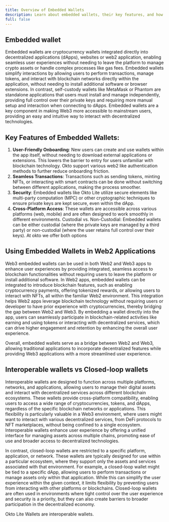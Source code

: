 ```yaml
---
title: Overview of Embedded Wallets
description: Learn about embedded wallets, their key features, and how they simplify blockchain interactions for Web2 and Web3 applications
full: false
---
```


## Embedded wallet

Embedded wallets are cryptocurrency wallets integrated directly into decentralized applications (dApps), websites or  web2 application, enabling seamless user experiences without needing to leave the platform to manage crypto assets or handle complex processes like gas fees. Embedded wallets simplify interactions by allowing users to perform transactions, manage tokens, and interact with blockchain networks directly within the application, without needing to install additional software or browser extensions. In contrast, self-custody wallets like MetaMask or Phantom are standalone applications that users must install and manage independently, providing full control over their private keys and requiring more manual setup and interaction when connecting to dApps. Embedded wallets are a key component in making Web3 more accessible to mainstream users, providing an easy and intuitive way to interact with decentralized technologies.

## Key Features of Embedded Wallets:

1. **User-Friendly Onboarding**: New users can create and use wallets within the app itself, without needing to download external applications or extensions. This lowers the barrier to entry for users unfamiliar with blockchain technology. Okto support various web2 like authentication methods to further reduce onboarding friction.
2. **Seamless Transactions**: Transactions such as sending tokens, minting NFTs, or interacting with smart contracts can be done without switching between different applications, making the process smoother.
3. **Security**: Embedded wallets like Okto Lite utilize secure elements like multi-party computation (MPC) or other cryptographic techniques to ensure private keys are kept secure, even within the dApp.
4. **Cross-Platform Access**: These wallets are accessible across various platforms (web, mobile) and are often designed to work smoothly in different environments.
Custodial vs. Non-Custodial: Embedded wallets can be either custodial (where the private keys are managed by a third party) or non-custodial (where the user retains full control over their keys). At okto we offer both options

## Using Embedded Wallets in Web2 Applications

Web3 embedded wallets can be used in both Web2 and Web3 apps to enhance user experiences by providing integrated, seamless access to blockchain functionalities without requiring users to leave the platform or install additional software.
In Web2 apps, embedded wallets can be integrated to introduce blockchain features, such as enabling cryptocurrency payments, offering tokenized rewards, or allowing users to interact with NFTs, all within the familiar Web2 environment. This integration helps Web2 apps leverage blockchain technology without requiring users or developer to have prior experience with cryptocurrencies, thereby bridging the gap between Web2 and Web3. By embedding a wallet directly into the app, users can seamlessly participate in blockchain-related activities like earning and using tokens or interacting with decentralized services, which can drive higher engagement and retention by enhancing the overall user experience.

Overall, embedded wallets serve as a bridge between Web2 and Web3, allowing traditional applications to incorporate decentralized features while providing Web3 applications with a more streamlined user experience.

## Interoperable wallets vs Closed-loop wallets

Interoperable wallets are designed to function across multiple platforms, networks, and applications, allowing users to manage their digital assets and interact with decentralized services across different blockchain ecosystems. These wallets provide cross-platform compatibility, enabling users to access a wide range of cryptocurrencies, tokens, and dApps, regardless of the specific blockchain networks or applications. This flexibility is particularly valuable in a Web3 environment, where users might want to interact with various decentralized services, from DeFi protocols to NFT marketplaces, without being confined to a single ecosystem. Interoperable wallets enhance user experience by offering a unified interface for managing assets across multiple chains, promoting ease of use and broader access to decentralized technologies.

In contrast, closed-loop wallets are restricted to a specific platform, application, or network. These wallets are typically designed for use within a particular ecosystem, where they support only the assets and services associated with that environment. For example, a closed-loop wallet might be tied to a specific dApp, allowing users to perform transactions or manage assets only within that application. While this can simplify the user experience within the given context, it limits flexibility by preventing users from interacting with other platforms or blockchains. Closed-loop wallets are often used in environments where tight control over the user experience and security is a priority, but they can also create barriers to broader participation in the decentralized economy.

Okto Lite Wallets are interoperable wallets.
